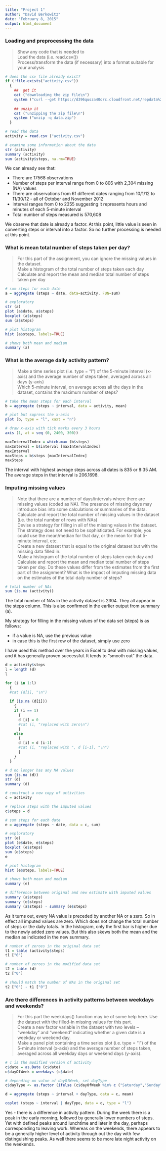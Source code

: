 ```yaml
---
title: "Project 1"
author: "David Berkowitz"
date: "February 8, 2015"
output: html_document
---
```


### Loading and preprocessing the data

> Show any code that is needed to  
> Load the data (i.e. read.csv())  
> Process/transform the data (if necessary) into a format suitable for your analysis

```r

# does the csv file already exist?
if (!file.exists("activity.csv"))
  {
    ##  get it
    cat ("downloading the zip file\n")
    system ("curl --get https://d396qusza40orc.cloudfront.net/repdata%2Fdata%2Factivity.zip >data.zip")
    
    ## unzip it
    cat ("unzipping the zip file\n")
    system ("unzip -q data.zip")
  }

# read the data
activity = read.csv ("activity.csv")

# examine some information about the data
str (activity)
summary (activity)
sum (activity$steps, na.rm=TRUE)
```

We can already see that: 

  * There are 17568 observations
  * Number of steps per interval range from 0 to 806 with 2,304 missing (NA) values
  * There are observations from 61 different dates ranging from 10/1/12 to 11/30/12 - all of October and November 2012
  * Interval ranges from 0 to 2355 suggesting it represents hours and minutes of each 5-minute interval
  * Total number of steps measured is 570,608
  
We observe that date is already a factor. At this point, little value is seen in converting steps or interval into a factor.  So no further processing is needed at this point.

### What is mean total number of steps taken per day?

> For this part of the assignment, you can ignore the missing values in the dataset.  
> Make a histogram of the total number of steps taken each day  
> Calculate and report the mean and median total number of steps taken per day  

```r
# sum steps for each date
a = aggregate (steps ~ date, data=activity, FUN=sum)

# exploratory
str (a)
plot (a$date, a$steps)
boxplot (a$steps)
sum (a$steps)

# plot histogram
hist (a$steps, labels=TRUE)

# shows both mean and median
summary (a)
```

### What is the average daily activity pattern?

> Make a time series plot (i.e. type = "l") of the 5-minute interval (x-axis) and the average number of steps taken, averaged across all days (y-axis)  
> Which 5-minute interval, on average across all the days in the dataset, contains the maximum number of steps?  

```r
# take the mean steps for each interval
b = aggregate (steps ~ interval, data = activity, mean)

# plot but supress the x-axis
plot (b, type = "l", xaxt = "n")

# draw x-axis with tick marks every 3 hours
axis (1, at = seq (0, 2400, 300))

maxIntervalIndex = which.max (b$steps)
maxInterval = b$interval [maxIntervalIndex]
maxInterval
maxSteps = b$steps [maxIntervalIndex]
maxSteps
```

The interval with highest average steps across all dates is 835 or 8:35 AM.
The average steps in that interval is 206.1698.

### Imputing missing values

> Note that there are a number of days/intervals where there are missing values (coded as NA). The presence of missing days may introduce bias into some calculations or summaries of the data.  
> Calculate and report the total number of missing values in the dataset (i.e. the total number of rows with NAs)  
> Devise a strategy for filling in all of the missing values in the dataset. The strategy does not need to be sophisticated. For example, you could use the mean/median for that day, or the mean for that 5-minute interval, etc.  
> Create a new dataset that is equal to the original dataset but with the missing data filled in.  
> Make a histogram of the total number of steps taken each day and Calculate and report the mean and median total number of steps taken per day. Do these values differ from the estimates from the first part of the assignment? What is the impact of imputing missing data on the estimates of the total daily number of steps?  

```r
# total number of NAs
sum (is.na (activity))
```

The total number of NAs in the activity dataset is 2304.
They all appear in the steps column.
This is also confirmed in the earlier output from summary (a).

My strategy for filling in the missing values of the data set (steps) is as follows:

* if a value is NA, use the previous value
* in case this is the first row of the dataset, simply use zero

I have used this method over the years in Excel to deal with missing values,
and it has generally proven successful. It tends to "smooth out" the data.

```r
d = activity$steps
l = length (d)
l

for (i in 1:l)
  {
  #cat (d[i], "\n")
  
  if (is.na (d[i]))
    {
    if (i == 1)
      {
      d [i] = 0
      #cat (i, "replaced with zero\n")
      }
    else
      {
      d [i] = d [i-1]
      #cat (i, "replaced with ", d [i-1], "\n")
      }
    }
  }

# d no longer has any NA values
sum (is.na (d))
str (d)
summary (d)

# construct a new copy of activities
c = activity

# replace steps with the imputed values
c$steps = d

# sum steps for each date
e = aggregate (steps ~ date, data = c, sum)

# exploratory
str (e)
plot (e$date, e$steps)
boxplot (e$steps)
sum (e$steps)
e

# plot histogram
hist (e$steps, labels=TRUE)

# shows both mean and median
summary (e)

# difference between original and new estimate with imputed values
summary (a$steps)
summary (e$steps)
summary (a$steps) - summary (e$steps)
```

As it turns out,
every NA value is preceded by another NA or a zero. 
So in effect all imputed values are zero. 
Which does not change the total number of steps or the daily totals.
In the histogram, only the first bar is higher due to the newly added zero values.
But this also skews both the mean and the median as indicated in the new summary.

```r
# number of zeroes in the original data set
t1 = table (activity$steps)
t1 ["0"]

# number of zeroes in the modified data set
t2 = table (d)
t2 ["0"]

# should match the number of NAs in the original set
t2 ["0"] - t1 ["0"]
```

### Are there differences in activity patterns between weekdays and weekends?

> For this part the weekdays() function may be of some help here. Use the dataset with the filled-in missing values for this part.  
> Create a new factor variable in the dataset with two levels -- "weekday" and "weekend" indicating whether a given date is a weekday or weekend day.  
> Make a panel plot containing a time series plot (i.e. type = "l") of the 5-minute interval (x-axis) and the average number of steps taken, averaged across all weekday days or weekend days (y-axis).  

```r
# c is the modified version of activity
c$date = as.Date (c$date)
c$dayOfWeek = weekdays (c$date)

# depending on value of dayOfWeek, set dayType
c$dayType <- as.factor (ifelse (c$dayOfWeek %in% c ("Saturday","Sunday"), "weekend", "weekday")) 

d = aggregate (steps ~ interval + dayType, data = c, mean)

coplot (steps ~ interval | dayType, data = d, type = "l")
```

Yes - there is a difference in activity pattern. During the week there is a peak in the early morning, followed by generally lower numbers of steps. Yet with defined peaks around lunchtime and later in the day, perhaps corresponding to leaving work. Whereas on the weekends, there appears to be a generally higher level of activity through out the day with few distinguishing peaks. As well there seems to be more late night activity on the weekends.
